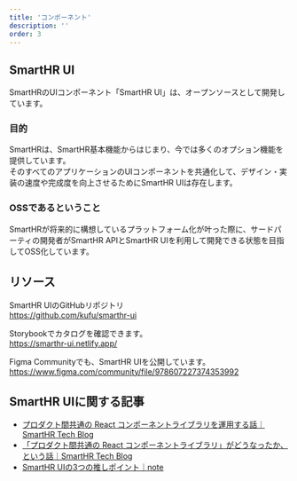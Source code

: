 ```yaml
---
title: 'コンポーネント'
description: ''
order: 3
---
```


## SmartHR UI
SmartHRのUIコンポーネント「SmartHR UI」は、オープンソースとして開発しています。

### 目的
SmartHRは、SmartHR基本機能からはじまり、今では多くのオプション機能を提供しています。  
そのすべてのアプリケーションのUIコンポーネントを共通化して、デザイン・実装の速度や完成度を向上させるためにSmartHR UIは存在します。

### OSSであるということ
SmartHRが将来的に構想しているプラットフォーム化が叶った際に、サードパーティの開発者がSmartHR APIとSmartHR UIを利用して開発できる状態を目指してOSS化しています。

## リソース
SmartHR UIのGitHubリポジトリ  
https://github.com/kufu/smarthr-ui

Storybookでカタログを確認できます。  
https://smarthr-ui.netlify.app/

Figma Communityでも、SmartHR UIを公開しています。  
https://www.figma.com/community/file/978607227374353992


## SmartHR UIに関する記事
* [プロダクト間共通の React コンポーネントライブラリを運用する話｜SmartHR Tech Blog](https://tech.smarthr.jp/entry/2019/08/01/151100)  
* [「プロダクト間共通の React コンポーネントライブラリ」がどうなったか、という話｜SmartHR Tech Blog](https://tech.smarthr.jp/entry/2020/06/08/114108)  
* [SmartHR UIの3つの推しポイント｜note](https://note.com/sachplakat/n/n7a3b8d8f6edf)
